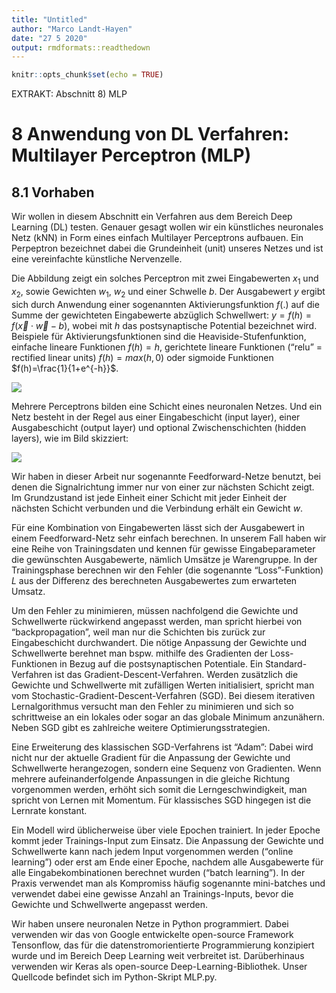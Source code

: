 ```yaml
---
title: "Untitled"
author: "Marco Landt-Hayen"
date: "27 5 2020"
output: rmdformats::readthedown
---
```


```r
knitr::opts_chunk$set(echo = TRUE)
```

EXTRAKT: Abschnitt 8) MLP

# 8 Anwendung von DL Verfahren: Multilayer Perceptron (MLP)

## 8.1 Vorhaben

Wir wollen in diesem Abschnitt ein Verfahren aus dem Bereich Deep Learning (DL) testen. Genauer gesagt wollen wir ein künstliches neuronales Netz (kNN) in Form eines einfach Multilayer Perceptrons aufbauen. Ein Perpeptron bezeichnet dabei die Grundeinheit (unit) unseres Netzes und ist eine vereinfachte künstliche Nervenzelle.

Die Abbildung zeigt ein solches Perceptron mit zwei Eingabewerten $x_1$ und $x_2$, sowie Gewichten $w_1$, $w_2$ und einer Schwelle $b$. Der Ausgabewert $y$ ergibt sich durch Anwendung einer sogenannten Aktivierungsfunktion $f(.)$ auf die Summe der gewichteten Eingabewerte abzüglich Schwellwert: $y=f(h)=f(\vec{x}\cdot\vec{w}-b)$, wobei mit $h$ das postsynaptische Potential bezeichnet wird. Beispiele für Aktivierungsfunktionen sind die Heaviside-Stufenfunktion, einfache lineare Funktionen $f(h)=h$, gerichtete lineare Funktionen ("relu" = rectified linear units) $f(h)=max(h,0)$ oder sigmoide Funktionen $f(h)=\frac{1}{1+e^{-h}}$.

![](MLP_bild0.PNG)

Mehrere Perceptrons bilden eine Schicht eines neuronalen Netzes. Und ein Netz besteht in der Regel aus einer Eingabeschicht (input layer), einer Ausgabeschicht (output layer) und optional Zwischenschichten (hidden layers), wie im Bild skizziert:

![](MLP_bild1.PNG)

Wir haben in dieser Arbeit nur sogenannte Feedforward-Netze benutzt, bei denen die Signalrichtung immer nur von einer zur nächsten Schicht zeigt. Im Grundzustand ist jede Einheit einer Schicht mit jeder Einheit der nächsten Schicht verbunden und die Verbindung erhält ein Gewicht $w$. 

Für eine Kombination von Eingabewerten lässt sich der Ausgabewert in einem Feedforward-Netz sehr einfach berechnen. In unserem Fall haben wir eine Reihe von Trainingsdaten und kennen für gewisse Eingabeparameter die gewünschten Ausgabewerte, nämlich Umsätze je Warengruppe. In der Trainingsphase berechnen wir den Fehler (die sogenannte "Loss"-Funktion) $L$ aus der Differenz des berechneten Ausgabewertes zum erwarteten Umsatz.

Um den Fehler zu minimieren, müssen nachfolgend die Gewichte und Schwellwerte rückwirkend angepasst werden, man spricht hierbei von "backpropagation", weil man nur die Schichten bis zurück zur Eingabeschicht durchwandert. Die nötige Anpassung der Gewichte und Schwellwerte berehnet man bspw. mithilfe des Gradienten der Loss-Funktionen in Bezug auf die postsynaptischen Potentiale. Ein Standard-Verfahren ist das Gradient-Descent-Verfahren. Werden zusätzlich die Gewichte und Schwellwerte mit zufälligen Werten initialisiert, spricht man vom Stochastic-Gradient-Descent-Verfahren (SGD). Bei diesem iterativen Lernalgorithmus versucht man den Fehler zu minimieren und sich so schrittweise an ein lokales oder sogar an das globale Minimum anzunähern. Neben SGD gibt es zahlreiche weitere Optimierungsstrategien. 

Eine Erweiterung des klassischen SGD-Verfahrens ist "Adam": Dabei wird nicht nur der aktuelle Gradient für die Anpassung der Gewichte und Schwellwerte herangezogen, sondern eine Sequenz von Gradienten. Wenn mehrere aufeinanderfolgende Anpassungen in die gleiche Richtung vorgenommen werden, erhöht sich somit die Lerngeschwindigkeit, man spricht von Lernen mit Momentum. Für klassisches SGD hingegen ist die Lernrate konstant.

Ein Modell wird üblicherweise über viele Epochen trainiert. In jeder Epoche kommt jeder Trainings-Input zum Einsatz. Die Anpassung der Gewichte und Schwellwerte kann nach jedem Input vorgenommen werden ("online learning") oder erst am Ende einer Epoche, nachdem alle Ausgabewerte für alle Eingabekombinationen berechnet wurden ("batch learning"). In der Praxis verwendet man als Kompromiss häufig sogenannte mini-batches und verwendet dabei eine gewisse Anzahl an Trainings-Inputs, bevor die Gewichte und Schwellwerte angepasst werden.

Wir haben unsere neuronalen Netze in Python programmiert. Dabei verwenden wir das von Google entwickelte open-source Framework Tensonflow, das für die datenstromorientierte Programmierung konzipiert wurde und im Bereich Deep Learning weit verbreitet ist. Darüberhinaus verwenden wir Keras als open-source Deep-Learning-Bibliothek. Unser Quellcode befindet sich im Python-Skript MLP.py.
